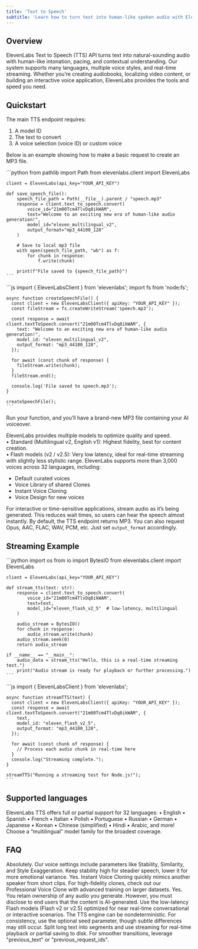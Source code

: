 ```yaml
---
title: 'Text to Speech'
subtitle: 'Learn how to turn text into human-like spoken audio with ElevenLabs.'
---
```


## Overview

ElevenLabs Text to Speech (TTS) API turns text into natural-sounding audio with human-like intonation, pacing, and contextual understanding. Our system supports many languages, multiple voice styles, and real-time streaming. Whether you’re creating audiobooks, localizing video content, or building an interactive voice application, ElevenLabs provides the tools and speed you need.

<elevenlabs-audio-player
    audio-title="George"
    audio-src="https://storage.googleapis.com/eleven-public-cdn/audio/marketing/george.mp3"
/>

## Quickstart

The main TTS endpoint requires:

1. A model ID
2. The text to convert
3. A voice selection (voice ID) or custom voice

Below is an example showing how to make a basic request to create an MP3 file.

<Tabs>
  <Tab title="Python">
    ```python
    from pathlib import Path
    from elevenlabs.client import ElevenLabs

    client = ElevenLabs(api_key="YOUR_API_KEY")

    def save_speech_file():
        speech_file_path = Path(__file__).parent / "speech.mp3"
        response = client.text_to_speech.convert(
            voice_id="21m00Tcm4TlvDq8ikWAM",
            text="Welcome to an exciting new era of human-like audio generation!",
            model_id="eleven_multilingual_v2",
            output_format="mp3_44100_128"
        )

        # Save to local mp3 file
        with open(speech_file_path, "wb") as f:
            for chunk in response:
                f.write(chunk)

        print(f"File saved to {speech_file_path}")
    ```

  </Tab>
  <Tab title="Node.js">
    ```js
    import { ElevenLabsClient } from 'elevenlabs';
    import fs from 'node:fs';

    async function createSpeechFile() {
      const client = new ElevenLabsClient({ apiKey: "YOUR_API_KEY" });
      const fileStream = fs.createWriteStream('speech.mp3');

      const response = await client.textToSpeech.convert("21m00Tcm4TlvDq8ikWAM", {
        text: "Welcome to an exciting new era of human-like audio generation!",
        model_id: "eleven_multilingual_v2",
        output_format: "mp3_44100_128",
      });

      for await (const chunk of response) {
        fileStream.write(chunk);
      }
      fileStream.end();

      console.log('File saved to speech.mp3');
    }

    createSpeechFile();
    ```

  </Tab>
</Tabs>

Run your function, and you’ll have a brand-new MP3 file containing your AI voiceover.

<CardGroup cols={2}>
  <Card title="Audio Quality" icon="music">
    ElevenLabs provides multiple models to optimize quality and speed. 
    <br />
    • Standard (Multilingual v2, English v1): Highest fidelity, best for content creation. 
    <br />
    • Flash models (v2 / v2.5): Very low latency, ideal for real-time streaming with slightly less stylistic range.
  </Card>

  <Card title="Voice Options" icon="comment">
    ElevenLabs supports more than 3,000 voices across 32 languages, including:
    <ul>
      <li>Default curated voices</li>
      <li>Voice Library of shared Clones</li>
      <li>Instant Voice Cloning</li>
      <li>Voice Design for new voices</li>
    </ul>
  </Card>
</CardGroup>

<CardGroup cols={2}>
  <Card title="Streaming Real-Time Audio" icon="circle-play">
    For interactive or time-sensitive applications, stream audio as it’s being generated. This reduces wait times, so users can hear the speech almost instantly.
  </Card>

  <Card title="Output Formats" icon="file-audio">
    By default, the TTS endpoint returns MP3. You can also request Opus, AAC, FLAC, WAV, PCM, etc. Just set <code>output_format</code> accordingly.
  </Card>
</CardGroup>

## Streaming Example

<Tabs>
  <Tab title="Python">
    ```python
    import os
    from io import BytesIO
    from elevenlabs.client import ElevenLabs

    client = ElevenLabs(api_key="YOUR_API_KEY")

    def stream_tts(text: str):
        response = client.text_to_speech.convert(
            voice_id="21m00Tcm4TlvDq8ikWAM",
            text=text,
            model_id="eleven_flash_v2_5"  # low-latency, multilingual
        )

        audio_stream = BytesIO()
        for chunk in response:
            audio_stream.write(chunk)
        audio_stream.seek(0)
        return audio_stream

    if __name__ == "__main__":
        audio_data = stream_tts("Hello, this is a real-time streaming test.")
        print("Audio stream is ready for playback or further processing.")
    ```

  </Tab>
  <Tab title="Node.js">
    ```js
    import { ElevenLabsClient } from 'elevenlabs';

    async function streamTTS(text) {
      const client = new ElevenLabsClient({ apiKey: "YOUR_API_KEY" });
      const response = await client.textToSpeech.convert("21m00Tcm4TlvDq8ikWAM", {
        text,
        model_id: "eleven_flash_v2_5",
        output_format: "mp3_44100_128",
      });

      for await (const chunk of response) {
        // Process each audio chunk in real-time here
      }
      console.log("Streaming complete.");
    }

    streamTTS("Running a streaming test for Node.js!");
    ```

  </Tab>
</Tabs>

## Supported languages

ElevenLabs TTS offers full or partial support for 32 languages:
• English • Spanish • French • Italian • Polish • Portuguese • Russian • German • Japanese • Korean • Chinese (simplified) • Hindi • Arabic, and more!  
Choose a “multilingual” model family for the broadest coverage.

## FAQ

<AccordionGroup>
  <Accordion title="Can I fine-tune the emotional range of the generated audio?">
    Absolutely. Our voice settings include parameters like Stability, Similarity, and Style
    Exaggeration. Keep stability high for steadier speech, lower it for more emotional variance.
  </Accordion>
  <Accordion title="Can I clone my own voice or a specific speaker’s voice?">
    Yes. Instant Voice Cloning quickly mimics another speaker from short clips. For high-fidelity
    clones, check out our Professional Voice Clone with advanced training on larger datasets.
  </Accordion>
  <Accordion title="Do I own the audio output?">
    Yes. You retain ownership of any audio you generate. However, you must disclose to end users
    that the content is AI-generated.
  </Accordion>
  <Accordion title="How do I reduce latency for real-time cases?">
    Use the low-latency Flash models (Flash v2 or v2.5) optimized for near real-time conversational
    or interactive scenarios.
  </Accordion>
  <Accordion title="Why is my output sometimes inconsistent?">
    The TTS engine can be nondeterministic. For consistency, use the optional seed parameter, though
    subtle differences may still occur.
  </Accordion>
  <Accordion title="What’s the best practice for large text conversions?">
    Split long text into segments and use streaming for real-time playback or partial saving to
    disk. For smoother transitions, leverage "previous_text" or "previous_request_ids".
  </Accordion>
</AccordionGroup>
